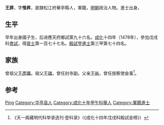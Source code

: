 {{Otheruses|other=名为王屏的其他人物|王屏}}

'''王屏'''，字'''惟昇'''，直隸松江府華亭縣人，軍籍，[[明朝|明朝]]政治人物。進士出身。

== 生平 ==
早年出身國子生，后进應天府鄉試第九十六名。[[成化|成化]]十四年（1478年），參加戊戌科[[會試|會試]]，得[[貢士|貢士]]第一百七十七名。[[殿試|殿試]]登[[進士|進士]]第三甲第七十四名。

== 家族 ==
曾祖父[[王彥暉|王彥暉]]。祖父[[王璘|王璘]]，曾任封寺副。父亲[[王祐|王祐]]，曾任按察使僉事<ref>《天一阁藏明代科举录选刊·登科录》（《成化十四年戊戌科殿試金榜》）</ref>。

== 参考 ==
{{reflist}}

{{成化十四年戊戌科殿試金榜}}

{{Authority control}}
{{DEFAULTSORT:Wang王}}
[[Category:王姓|Ping]]
[[Category:华亭县人|Category:华亭县人]]
[[Category:成化十年甲午科舉人|Category:成化十年甲午科舉人]]
[[Category:軍籍進士|Category:軍籍進士]]

{{明朝人物小作品}}